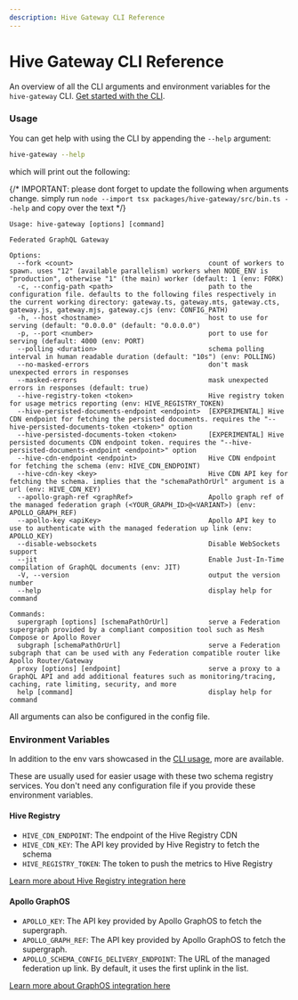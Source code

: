 ```yaml
---
description: Hive Gateway CLI Reference
---
```



# Hive Gateway CLI Reference

An overview of all the CLI arguments and environment variables for the `hive-gateway` CLI.
[Get started with the CLI](/docs/gateway).

### Usage

You can get help with using the CLI by appending the `--help` argument:

```sh
hive-gateway --help
```

which will print out the following:

{/* IMPORTANT: please dont forget to update the following when arguments change. simply run `node --import tsx packages/hive-gateway/src/bin.ts --help` and copy over the text */}

```
Usage: hive-gateway [options] [command]

Federated GraphQL Gateway

Options:
  --fork <count>                                  count of workers to spawn. uses "12" (available parallelism) workers when NODE_ENV is "production", otherwise "1" (the main) worker (default: 1 (env: FORK)
  -c, --config-path <path>                        path to the configuration file. defaults to the following files respectively in the current working directory: gateway.ts, gateway.mts, gateway.cts, gateway.js, gateway.mjs, gateway.cjs (env: CONFIG_PATH)
  -h, --host <hostname>                           host to use for serving (default: "0.0.0.0" (default: "0.0.0.0")
  -p, --port <number>                             port to use for serving (default: 4000 (env: PORT)
  --polling <duration>                            schema polling interval in human readable duration (default: "10s") (env: POLLING)
  --no-masked-errors                              don't mask unexpected errors in responses
  --masked-errors                                 mask unexpected errors in responses (default: true)
  --hive-registry-token <token>                   Hive registry token for usage metrics reporting (env: HIVE_REGISTRY_TOKEN)
  --hive-persisted-documents-endpoint <endpoint>  [EXPERIMENTAL] Hive CDN endpoint for fetching the persisted documents. requires the "--hive-persisted-documents-token <token>" option
  --hive-persisted-documents-token <token>        [EXPERIMENTAL] Hive persisted documents CDN endpoint token. requires the "--hive-persisted-documents-endpoint <endpoint>" option
  --hive-cdn-endpoint <endpoint>                  Hive CDN endpoint for fetching the schema (env: HIVE_CDN_ENDPOINT)
  --hive-cdn-key <key>                            Hive CDN API key for fetching the schema. implies that the "schemaPathOrUrl" argument is a url (env: HIVE_CDN_KEY)
  --apollo-graph-ref <graphRef>                   Apollo graph ref of the managed federation graph (<YOUR_GRAPH_ID>@<VARIANT>) (env: APOLLO_GRAPH_REF)
  --apollo-key <apiKey>                           Apollo API key to use to authenticate with the managed federation up link (env: APOLLO_KEY)
  --disable-websockets                            Disable WebSockets support
  --jit                                           Enable Just-In-Time compilation of GraphQL documents (env: JIT)
  -V, --version                                   output the version number
  --help                                          display help for command

Commands:
  supergraph [options] [schemaPathOrUrl]          serve a Federation supergraph provided by a compliant composition tool such as Mesh Compose or Apollo Rover
  subgraph [schemaPathOrUrl]                      serve a Federation subgraph that can be used with any Federation compatible router like Apollo Router/Gateway
  proxy [options] [endpoint]                      serve a proxy to a GraphQL API and add additional features such as monitoring/tracing, caching, rate limiting, security, and more
  help [command]                                  display help for command

```

All arguments can also be configured in the config file.

### Environment Variables

In addition to the env vars showcased in the [CLI usage](#usage), more are available.

These are usually used for easier usage with these two schema registry services. You don't need any
configuration file if you provide these environment variables.

#### Hive Registry

- `HIVE_CDN_ENDPOINT`: The endpoint of the Hive Registry CDN
- `HIVE_CDN_KEY`: The API key provided by Hive Registry to fetch the schema
- `HIVE_REGISTRY_TOKEN`: The token to push the metrics to Hive Registry

[Learn more about Hive Registry integration here](/docs/gateway/supergraph-proxy-source)

#### Apollo GraphOS

- `APOLLO_KEY`: The API key provided by Apollo GraphOS to fetch the supergraph.
- `APOLLO_GRAPH_REF`: The API key provided by Apollo GraphOS to fetch the supergraph.
- `APOLLO_SCHEMA_CONFIG_DELIVERY_ENDPOINT`: The URL of the managed federation up link. By default,
  it uses the first uplink in the list.

[Learn more about GraphOS integration here](/docs/gateway/supergraph-proxy-source)
